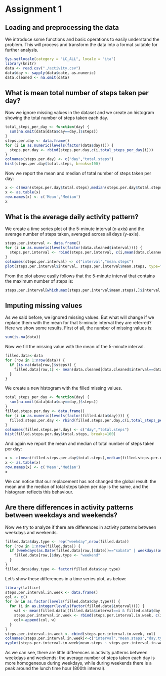 Assignment 1
========================================================

## Loading and preprocessing the data

We introduce some functions and basic operations to easily understand the problem. This will process and transform the data into a format suitable for further analysis.

```r
Sys.setlocale(category = "LC_ALL", locale = "ita")
library(knitr)
data <- read.csv("./activity.csv")
data$day <- sapply(data$date, as.numeric)
data.cleaned <- na.omit(data)
```

## What is mean total number of steps taken per day?

Now we ignore missing values in the dataset and we create an histogram showing  the total number of steps taken each day.

```r
total_steps_per_day <- function(day) {
  sum(na.omit(data[data$day==day,]$steps))
}
steps.per.day <- data.frame()
for (i in as.numeric(levels(factor(data$day)))) {
  steps.per.day <- rbind(steps.per.day,c(i,total_steps_per_day(i)))
}
colnames(steps.per.day) <- c("day","total.steps")
hist(steps.per.day$total.steps, breaks=100)
```

Now we report the mean and median of total number of steps taken per day:

```r
x <- c(mean(steps.per.day$total.steps),median(steps.per.day$total.steps))
x <- as.table(x)
row.names(x) <- c('Mean','Median')
x
```

## What is the average daily activity pattern?

We create a time series plot of the 5-minute interval (x-axis) and the average number of steps taken, averaged across all days (y-axis).

```r
steps.per.interval <- data.frame()
for (i in as.numeric(levels(factor(data.cleaned$interval)))) {
  steps.per.interval <- rbind(steps.per.interval, c(i,mean(data.cleaned[data.cleaned$interval==i,]$steps)))
}
colnames(steps.per.interval) <- c("interval","mean.steps")
plot(steps.per.interval$interval, steps.per.interval$mean.steps, type="l")
```

From the plot above easily follows that the 5-minute interval that contains the maximum number of steps is:

```r
steps.per.interval[which.max(steps.per.interval$mean.steps),]$interval
```

## Imputing missing values

As we said before, we ignored missing values. But what will change if we replace them with the mean for that 5-minute interval they are referred? Here we show some results.
First of all, the number of missing values is:

```r
sum(is.na(data))
```

Now we fill the missing value with the mean of the 5-minute interval.

```r
filled.data<-data
for (row in 1:nrow(data)) {
  if (is.na(data[row,]$steps)) {
    filled.data[row,1] <- mean(data.cleaned[data.cleaned$interval==data[row,]$interval,]$steps)
  }
}
```

We create a new histogram with the filled missing values.

```r
total_steps_per_day <- function(day) {
  sum(na.omit(data[data$day==day,]$steps))
}
filled.steps.per.day <- data.frame()
for (i in as.numeric(levels(factor(filled.data$day)))) {
  filled.steps.per.day <- rbind(filled.steps.per.day,c(i,total_steps_per_day(i)))
}
colnames(filled.steps.per.day) <- c("day","total.steps")
hist(filled.steps.per.day$total.steps, breaks=100)
```

And again we report the mean and median of total number of steps taken per day:

```r
x <- c(mean(filled.steps.per.day$total.steps),median(filled.steps.per.day$total.steps))
x <- as.table(x)
row.names(x) <- c('Mean','Median')
x
```

We can notice that our replacement has not changed the global result: the mean and the median of total steps taken per day is the same, and the histogram reflects this behaviour.

## Are there differences in activity patterns between weekdays and weekends?

Now we try to analyze if there are differences in activity patterns between weekdays and weekends.

```r
filled.data$day.type <- rep("weekday",nrow(filled.data))
for (row in 1:nrow(filled.data)) {
  if (weekdays(as.Date(filled.data[row,]$date))=="sabato" | weekdays(as.Date(filled.data[row,]$date))=="domenica") {
    filled.data[row,]$day.type <- "weekend"
  }
}
filled.data$day.type <- factor(filled.data$day.type)
```

Let's show these differences in a time series plot, as below:

```r
library(lattice)
steps.per.interval.in.week <- data.frame()
col <- c()
for (w in as.factor(levels(filled.data$day.type))) {
  for (i in as.integer(levels(factor(filled.data$interval)))) {
    val <- mean(filled.data[(filled.data$interval==i & filled.data$day.type==w),]$steps)
    steps.per.interval.in.week <- rbind(steps.per.interval.in.week, c(i, val))
    col<-append(col, w)
  }
}
steps.per.interval.in.week <- cbind(steps.per.interval.in.week, col)
colnames(steps.per.interval.in.week)<-c("interval","mean.steps","day.type")
xyplot(steps.per.interval.in.week$mean.steps ~ steps.per.interval.in.week$interval | steps.per.interval.in.week$day.type, layout = c(1, 2), type="l")
```

As we can see, there are little differences in activity patterns between weekdays and weekends: the average number of steps taken each day is more homogeneous during weekdays, while during weekends there is a peak around the lunch time hour (800th interval).
